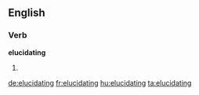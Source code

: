 
==English==

===Verb===
'''elucidating'''

# {{present participle of|elucidate}}

[[de:elucidating]]
[[fr:elucidating]]
[[hu:elucidating]]
[[ta:elucidating]]